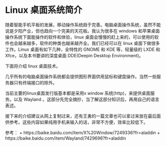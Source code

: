 # Linux 桌面系统简介 {#linux-desktop-intro}

随着智能手机平板的发展，移动操作系统趋于完善。电脑桌面操作系统，虽然不能说是夕阳产业，但也趋向一个完美的天花板。我认为很多在 windows 和苹果桌面操作系统下面能操作的软件和体验，linux 桌面会慢慢的赶上来的，可以使用的软件也会越来越多，软件的种类也越来越齐全。我们已经可以在 linux 桌面下做很多工作。Linux 桌面有如下几种，全特性的 GNOME 和 KDE 等，轻量级的 LXDE 和Xfce，以及本书要讲的深度桌面 DDE(Deepin Desktop Environment)。

下面将介绍 linux 桌面技术。

几乎所有的电脑桌面操作系统都会提供图形界面供用鼠标和键盘操作。当然一些服务器只有终端接口的除外。

当前主要的linux桌面发行版基本都是采用x window 系统(http)，来提供桌面服务。以及 Wayland 。这部分先完全摘抄，当了解这部分知识后，再用自己的语言表述。

接下来的介绍建议从网上复制过来，还有王勇的一篇文章也可以拿过来放在最后面供参考。这些内容如果纯用手机来输入的话，非常不方便，效率比较低下。

参考：
+ https://baike.baidu.com/item/X%20Window/7249336?fr=aladdin
+ https://baike.baidu.com/item/Wayland/7429696?fr=aladdin